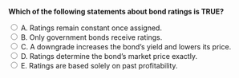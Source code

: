 ::: {.question-block}

<form onsubmit="event.preventDefault(); checkAnswer('module6_mcq_q81')" data-correct-answer="C">
<strong style="display: block;">Which of the following statements about bond ratings is TRUE?</strong>

<label><input type="radio" name="module6_mcq_q81" value="A"> A. Ratings remain constant once assigned.</label><br>
<label><input type="radio" name="module6_mcq_q81" value="B"> B. Only government bonds receive ratings.</label><br>
<label><input type="radio" name="module6_mcq_q81" value="C"> C. A downgrade increases the bond’s yield and lowers its price.</label><br>
<label><input type="radio" name="module6_mcq_q81" value="D"> D. Ratings determine the bond’s market price exactly.</label><br>
<label><input type="radio" name="module6_mcq_q81" value="E"> E. Ratings are based solely on past profitability.</label><br>
</form>

<div id="feedback-module6_mcq_q81" class="feedback" style="display:none;">
✅ Correct: C. When a bond is downgraded, its credit risk rises, causing higher yields and lower prices.
</div>

:::

